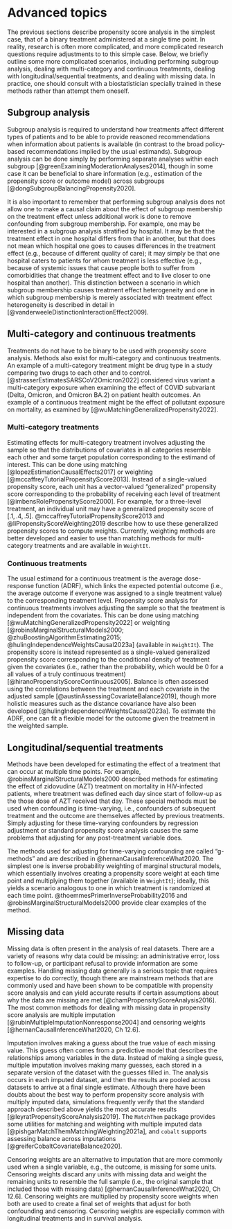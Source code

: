 # Advanced topics {#sec-advanced}

The previous sections describe propensity score analysis in the simplest case, that of a binary treatment administered at a single time point. In reality, research is often more complicated, and more complicated research questions require adjustments to to this simple case. Below, we briefly outline some more complicated scenarios, including performing subgroup analysis, dealing with multi-category and continuous treatments, dealing with longitudinal/sequential treatments, and dealing with missing data. In practice, one should consult with a biostatistician specially trained in these methods rather than attempt them oneself.

## Subgroup analysis

Subgroup analysis is required to understand how treatments affect different types of patients and to be able to provide reasoned recommendations when information about patients is available (in contrast to the broad policy-based recommendations implied by the usual estimands). Subgroup analysis can be done simply by performing separate analyses within each subgroup [@greenExaminingModerationAnalyses2014], though in some case it can be beneficial to share information (e.g., estimation of the propensity score or outcome model) across subgroups [@dongSubgroupBalancingPropensity2020].

It is also important to remember that performing subgroup analysis does not allow one to make a causal claim about the effect of subgroup membership on the treatment effect unless additional work is done to remove confounding from subgroup membership. For example, one may be interested in a subgroup analysis stratified by hospital. It may be that the treatment effect in one hospital differs from that in another, but that does not mean which hospital one goes to causes differences in the treatment effect (e.g., because of different quality of care); it may simply be that one hospital caters to patients for whom treatment is less effective (e.g., because of systemic issues that cause people both to suffer from comorbidities that change the treatment effect and to live closer to one hospital than another). This distinction between a scenario in which subgroup membership causes treatment effect heterogeneity and one in which subgroup membership is merely associated with treatment effect heterogeneity is described in detail in [@vanderweeleDistinctionInteractionEffect2009].

## Multi-category and continuous treatments

Treatments do not have to be binary to be used with propensity score analysis. Methods also exist for multi-category and continuous treatments. An example of a multi-category treatment might be drug type in a study comparing two drugs to each other and to control. [@strasserEstimatesSARSCoV2Omicron2022] considered virus variant a multi-category exposure when examining the effect of COVID subvariant (Delta, Omicron, and Omicron BA.2) on patient health outcomes. An example of a continuous treatment might be the effect of pollutant exposure on mortality, as examined by [@wuMatchingGeneralizedPropensity2022].

### Multi-category treatments

Estimating effects for multi-category treatment involves adjusting the sample so that the distributions of covariates in all categories resemble each other and some target population corresponding to the estimand of interest. This can be done using matching [@lopezEstimationCausalEffects2017] or weighting [@mccaffreyTutorialPropensityScore2013]. Instead of a single-valued propensity score, each unit has a vector-valued "generalized" propensity score corresponding to the probability of receiving each level of treatment [@imbensRolePropensityScore2000]. For example, for a three-level treatment, an individual unit may have a generalized propensity score of $[.1, .4, .5]$. @mccaffreyTutorialPropensityScore2013 and @liPropensityScoreWeighting2019 describe how to use these generalized propensity scores to compute weights. Currently, weighting methods are better developed and easier to use than matching methods for multi-category treatments and are available in `WeightIt`.

### Continuous treatments

The usual estimand for a continuous treatment is the average dose-response function (ADRF), which links the expected potential outcome (i.e., the average outcome if everyone was assigned to a single treatment value) to the corresponding treatment level. Propensity score analysis for continuous treatments involves adjusting the sample so that the treatment is independent from the covariates. This can be done using matching [@wuMatchingGeneralizedPropensity2022] or weighting [@robinsMarginalStructuralModels2000; @zhuBoostingAlgorithmEstimating2015; @hulingIndependenceWeightsCausal2023a] (available in `WeightIt`). The propensity score is instead represented as a single-valued generalized propensity score corresponding to the conditional density of treatment given the covariates (i.e., rather than the probability, which would be 0 for a all values of a truly continuous treatment) [@hiranoPropensityScoreContinuous2005]. Balance is often assessed using the correlations between the treatment and each covariate in the adjusted sample [@austinAssessingCovariateBalance2019], though more holistic measures such as the distance covariance have also been developed [@hulingIndependenceWeightsCausal2023a]. To estimate the ADRF, one can fit a flexible model for the outcome given the treatment in the weighted sample.

## Longitudinal/sequential treatments

Methods have been developed for estimating the effect of a treatment that can occur at multiple time points. For example, @robinsMarginalStructuralModels2000 described methods for estimating the effect of zidovudine (AZT) treatment on mortality in HIV-infected patients, where treatment was defined each day since start of follow-up as the those dose of AZT received that day. These special methods must be used when confounding is time-varying, i.e., confounders of subsequent treatment and the outcome are themselves affected by previous treatments. Simply adjusting for these time-varying confounders by regression adjustment or standard propensity score analysis causes the same problems that adjusting for any post-treatment variable does.

The methods used for adjusting for time-varying confounding are called "g-methods" and are described in @hernanCausalInferenceWhat2020. The simplest one is inverse probability weighting of marginal structural models, which essentially involves creating a propensity score weight at each time point and multiplying them together (available in `WeightIt`); ideally, this yields a scenario analogous to one in which treatment is randomized at each time point. @thoemmesPrimerInverseProbability2016 and @robinsMarginalStructuralModels2000 provide clear examples of the method.

## Missing data

Missing data is often present in the analysis of real datasets. There are a variety of reasons why data could be missing: an administrative error, loss to follow-up, or participant refusal to provide information are some examples. Handling missing data generally is a serious topic that requires expertise to do correctly, though there are mainstream methods that are commonly used and have been shown to be compatible with propensity score analysis and can yield accurate results if certain assumptions about why the data are missing are met [@chamPropensityScoreAnalysis2016]. The most common methods for dealing with missing data in propensity score analysis are multiple imputation [@rubinMultipleImputationNonresponse2004] and censoring weights [@hernanCausalInferenceWhat2020, Ch 12.6].

Imputation involves making a guess about the true value of each missing value. This guess often comes from a predictive model that describes the relationships among variables in the data. Instead of making a single guess, multiple imputation involves making many guesses, each stored in a separate version of the dataset with the guesses filled in. The analysis occurs in each imputed dataset, and then the results are pooled across datasets to arrive at a final single estimate. Although there have been doubts about the best way to perform propensity score analysis with multiply imputed data, simulations frequently verify that the standard approach described above yields the most accurate results [@leyratPropensityScoreAnalysis2019]. The `MatchThem` package provides some utilities for matching and weighting with multiple imputed data [@pishgarMatchThemMatchingWeighting2021a], and `cobalt` supports assessing balance across imputations [@greiferCobaltCovariateBalance2020].

Censoring weights are an alternative to imputation that are more commonly used when a single variable, e.g., the outcome, is missing for some units. Censoring weights discard any units with missing data and weight the remaining units to resemble the full sample (i.e., the original sample that included those with missing data) [@hernanCausalInferenceWhat2020, Ch 12.6]. Censoring weights are multiplied by propensity score weights when both are used to create a final set of weights that adjust for both confounding and censoring. Censoring weights are especially common with longitudinal treatments and in survival analysis.
